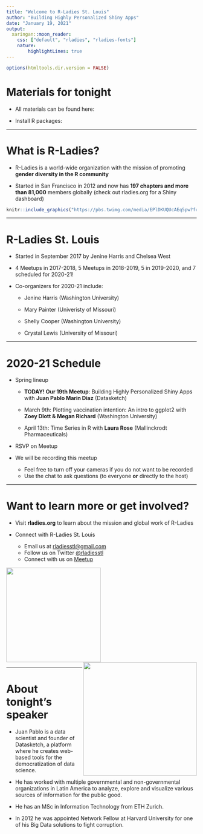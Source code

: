 ---
title: "Welcome to R-Ladies St. Louis"
author: "Building Highly Personalized Shiny Apps"
date: "January 19, 2021"
output:
  xaringan::moon_reader:
    css: ["default", "rladies", "rladies-fonts"]
    nature: 
        highlightLines: true
---

```{r setup, include=FALSE}
options(htmltools.dir.version = FALSE)
```

# Materials for tonight 

- All materials can be found here: 

- Install R packages:


---

# What is R-Ladies?

- R-Ladies is a world-wide organization with the mission of promoting **gender diversity in the R community**  

- Started in San Francisco in 2012 and now has **197 chapters and more than 81,000** members globally (check out rladies.org for a Shiny dashboard)

```{r, echo=FALSE, fig.align="center", out.width='70%'}
knitr::include_graphics("https://pbs.twimg.com/media/EPlDKUQUcAEq5pw?format=jpg&name=small")

```

---

# R-Ladies St. Louis 

* Started in September 2017 by Jenine Harris and Chelsea West 

* 4 Meetups in 2017-2018, 5 Meetups in 2018-2019, 5 in 2019-2020, and 7 scheduled for 2020-21!

* Co-organizers for 2020-21 include:

  - Jenine Harris (Washington University)  
    
  - Mary Painter (Univeristy of Missouri)  
    
  - Shelly Cooper (Washington University)  
    
  - Crystal Lewis (University of Missouri)
  
---
  
# 2020-21 Schedule

* Spring lineup
    
    - **TODAY! Our 19th Meetup**: Building Highly Personalized Shiny Apps with **Juan Pablo Marin Diaz** (Datasketch)  
    
    - March 9th: Plotting vaccination intention: An intro to ggplot2 with **Zoey Dlott & Megan Richard** (Washington University)  
    
    - April 13th: Time Series in R with **Laura Rose** (Mallinckrodt Pharmaceuticals)
    
* RSVP on Meetup

* We will be recording this meetup
  
    - Feel free to turn off your cameras if you do not want to be recorded
    - Use the chat to ask questions (to everyone **or** directly to the host)

---

# Want to learn more or get involved?

- Visit **rladies.org** to learn about the mission and global work of R-Ladies 

- Connect with R-Ladies St. Louis 
    + Email us at <a href = "mailto:rladiesstl@gmail.com">rladiesstl@gmail.com</a> 
    + Follow us on Twitter <a href="https://twitter.com/RLadiesSTL">@rladiesstl</a>
    + Connect with us on <a href="https://www.meetup.com/R-Ladies-St-Louis/">Meetup</a>
    
<img src = "https://github.com/rladies/starter-kit/blob/master/logo/R-LadiesGlobal_RBG_online_LogoOnly.png?raw=true" width = 250/><img src = "https://media.giphy.com/media/3o7abBphHJngINCHio/giphy.gif" width = "300" align = "right"/>

---

# About tonight's speaker

- Juan Pablo is a data scientist and founder of Datasketch, a platform where he creates web-based tools for the democratization of data science.

- He has worked with multiple governmental and non-governmental organizations in Latin America to analyze, explore and visualize various sources of information for the public good. 

- He has an MSc in Information Technology from ETH Zurich.

- In 2012 he was appointed Network Fellow at Harvard University for one of his Big Data solutions to fight corruption.


